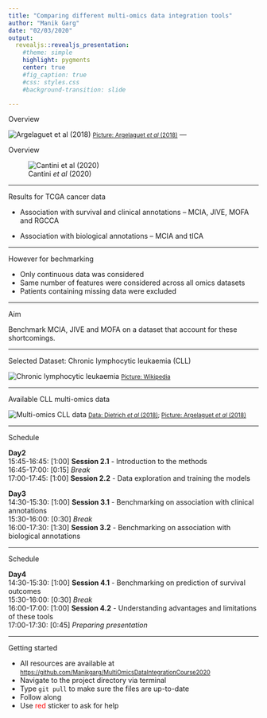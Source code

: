 ```yaml
---
title: "Comparing different multi-omics data integration tools"
author: "Manik Garg"
date: "02/03/2020"
output: 
  revealjs::revealjs_presentation:
    #theme: simple
    highlight: pygments
    center: true
    #fig_caption: true
    #css: styles.css
    #background-transition: slide

---
```


Overview

![Argelaguet *et al* (2018)](./image/Screenshot 2020-03-02 at 11.25.44.png)
<small>[Picture: Argelaguet *et al* (2018)](https://www.embopress.org/doi/pdf/10.15252/msb.20178124)</small>
---

Overview

![Cantini *et al* (2020)](./image/Screenshot 2020-03-01 at 22.54.16.png)

---

Results for TCGA cancer data

- Association with survival and clinical annotations
-- MCIA, JIVE, MOFA and RGCCA

- Association with biological annotations
-- MCIA and tICA

---

However for bechmarking

- Only continuous data was considered
- Same number of features were considered across all omics datasets
- Patients containing missing data were excluded

---

Aim

Benchmark MCIA, JIVE and MOFA on a dataset that account for these shortcomings.

---

Selected Dataset: Chronic lymphocytic leukaemia (CLL)

![Chronic lymphocytic leukaemia](./image/Chronic_lymphocytic_leukemia.jpg)
<small>[Picture: Wikipedia](https://en.wikipedia.org/wiki/Chronic_lymphocytic_leukemia#/media/File:Chronic_lymphocytic_leukemia.jpg)</small>

----

Available CLL multi-omics data

![Multi-omics CLL data](./image/Screenshot 2020-03-01 at 22.37.27.png)
<small>[Data: Dietrich *et al* (2018)](https://www.zora.uzh.ch/id/eprint/143400/); [Picture: Argelaguet *et al* (2018)](https://bioconductor.org/packages/devel/bioc/vignettes/MOFA/inst/doc/MOFA_example_CLL.html)</small>

---

Schedule

<div style="text-align: left"> 
**Day2**\
15:45-16:45: [1:00] **Session 2.1** - Introduction to the methods\
16:45-17:00: [0:15] *Break*\
17:00-17:45: [1:00] **Session 2.2** - Data exploration and training the models\

**Day3**\
14:30-15:30: [1:00] **Session 3.1** - Benchmarking on association with clinical annotations\
15:30-16:00: [0:30] *Break*\
16:00-17:30: [1:30] **Session 3.2** - Benchmarking on association with biological annotations\
</div>
---

Schedule

<div style="text-align: left"> 
**Day4**\
14:30-15:30: [1:00] **Session 4.1** - Benchmarking on prediction of survival outcomes\
15:30-16:00: [0:30] *Break*\
16:00-17:00: [1:00] **Session 4.2** - Understanding advantages and limitations of these tools\
17:00-17:30: [0:45] *Preparing presentation*\
</div>

---

Getting started

- All resources are available at <small>[https://github.com/Manikgarg/MultiOmicsDataIntegrationCourse2020](https://github.com/Manikgarg/MultiOmicsDataIntegrationCourse2020)</small>
- Navigate to the project directory via terminal
- Type `git pull` to make sure the files are up-to-date
- Follow along
- Use <span style="color:red">red</span> sticker to ask for help
